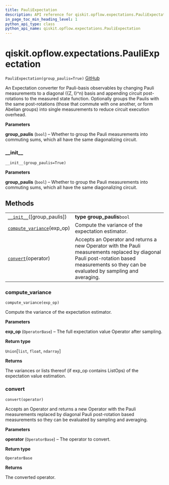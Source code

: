 ```yaml
---
title: PauliExpectation
description: API reference for qiskit.opflow.expectations.PauliExpectation
in_page_toc_min_heading_level: 1
python_api_type: class
python_api_name: qiskit.opflow.expectations.PauliExpectation
---
```


# qiskit.opflow\.expectations.PauliExpectation

<span id="qiskit.opflow.expectations.PauliExpectation" />

`PauliExpectation(group_paulis=True)` [GitHub](https://github.com/qiskit/qiskit/tree/stable/0.17/qiskit/opflow/expectations/pauli_expectation.py "view source code")

An Expectation converter for Pauli-basis observables by changing Pauli measurements to a diagonal (\{Z, I}^n) basis and appending circuit post-rotations to the measured state function. Optionally groups the Paulis with the same post-rotations (those that commute with one another, or form Abelian groups) into single measurements to reduce circuit execution overhead.

**Parameters**

**group\_paulis** (`bool`) – Whether to group the Pauli measurements into commuting sums, which all have the same diagonalizing circuit.

### \_\_init\_\_

<span id="qiskit.opflow.expectations.PauliExpectation.__init__" />

`__init__(group_paulis=True)`

**Parameters**

**group\_paulis** (`bool`) – Whether to group the Pauli measurements into commuting sums, which all have the same diagonalizing circuit.

## Methods

|                                                                                                                                                             |                                                                                                                                                                                            |
| ----------------------------------------------------------------------------------------------------------------------------------------------------------- | ------------------------------------------------------------------------------------------------------------------------------------------------------------------------------------------ |
| [`__init__`](#qiskit.opflow.expectations.PauliExpectation.__init__ "qiskit.opflow.expectations.PauliExpectation.__init__")(\[group\_paulis])                | **type group\_paulis**`bool`                                                                                                                                                               |
| [`compute_variance`](#qiskit.opflow.expectations.PauliExpectation.compute_variance "qiskit.opflow.expectations.PauliExpectation.compute_variance")(exp\_op) | Compute the variance of the expectation estimator.                                                                                                                                         |
| [`convert`](#qiskit.opflow.expectations.PauliExpectation.convert "qiskit.opflow.expectations.PauliExpectation.convert")(operator)                           | Accepts an Operator and returns a new Operator with the Pauli measurements replaced by diagonal Pauli post-rotation based measurements so they can be evaluated by sampling and averaging. |

### compute\_variance

<span id="qiskit.opflow.expectations.PauliExpectation.compute_variance" />

`compute_variance(exp_op)`

Compute the variance of the expectation estimator.

**Parameters**

**exp\_op** (`OperatorBase`) – The full expectation value Operator after sampling.

**Return type**

`Union`\[`list`, `float`, `ndarray`]

**Returns**

The variances or lists thereof (if exp\_op contains ListOps) of the expectation value estimation.

### convert

<span id="qiskit.opflow.expectations.PauliExpectation.convert" />

`convert(operator)`

Accepts an Operator and returns a new Operator with the Pauli measurements replaced by diagonal Pauli post-rotation based measurements so they can be evaluated by sampling and averaging.

**Parameters**

**operator** (`OperatorBase`) – The operator to convert.

**Return type**

`OperatorBase`

**Returns**

The converted operator.

